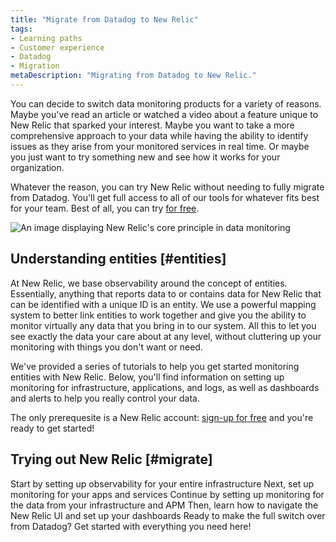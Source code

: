 ```yaml
---
title: "Migrate from Datadog to New Relic"
tags:
- Learning paths
- Customer experience
- Datadog
- Migration
metaDescription: "Migrating from Datadog to New Relic."
---
```


You can decide to switch data monitoring products for a variety of reasons. Maybe you've read an article or watched a video about a feature unique to New Relic that sparked your interest. Maybe you want to take a more comprehensive approach to your data while having the ability to identify issues as they arise from your monitored services in real time. Or maybe you just want to try something new and see how it works for your organization. 

Whatever the reason, you can try New Relic without needing to fully migrate from Datadog. You'll get full access to all of our tools for whatever fits best for your team. Best of all, you can try [for free](https://newrelic.com/signup).

<img
    title="Our philosophy"
    alt="An image displaying New Relic's core principle in data monitoring"
    src={migrationOurPhilosophy}
/>

## Understanding entities [#entities]

At New Relic, we base observability around the concept of entities. Essentially, anything that reports data to or contains data for New Relic that can be identified with a unique ID is an entity. We use a powerful mapping system to better link entities to work together and give you the ability to monitor virtually any data that you bring in to our system. All this to let you see exactly the data your care about at any level, without cluttering up your monitoring with things you don't want or need.

We've provided a series of tutorials to help you get started monitoring entities with New Relic. Below, you'll find information on setting up monitoring for infrastructure, applications, and logs, as well as dashboards and alerts to help you really control your data. 

The only prerequesite is a New Relic account: [sign-up for free](https://newrelic.com/signup) and you're ready to get started!

## Trying out New Relic [#migrate]

<DocTiles numbered>
  <DocTile title='Install infrastructure agents' path="/docs/journey-migration/migrating-infra/" label={{text: "Tutorial", color: "pink"}}>Start by setting up observability for your entire infrastructure</DocTile>
  <DocTile title='Install APM agents' path="/docs/journey-migration/migrating-APM/" label={{text: "Tutorial", color: "pink"}}>Next, set up monitoring for your apps and services </DocTile>
</DocTiles>

<DocTiles>
  <DocTile title='Monitor your logs' number='3' path="/docs/journey-migration/migrating-logs/" label={{text: "Tutorial", color: "pink"}}>Continue by setting up monitoring for the data from your infrastructure and APM</DocTile>
  <DocTile title='Create dashboards' number='4' path="/docs/journey-migration/migrating-dashboards/" label={{text: "Guide", color: "orange"}}>Then, learn how to navigate the New Relic UI and set up your dashboards</DocTile>
  <DocTile title='Making the switch' number='5' path="/docs/journey-migration/making-the-switch/" label={{text: "Guide", color: "orange"}}>Ready to make the full switch over from Datadog? Get started with everything you need here!</DocTile>
</DocTiles>